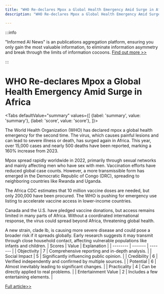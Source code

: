 ```yaml
---
title: "WHO Re-declares Mpox a Global Health Emergency Amid Surge in Africa"
description: "WHO Re-declares Mpox a Global Health Emergency Amid Surge in Africa"

---
```



:::info

"Informed AI News" is an publications aggregation platform, ensuring you only gain the most valuable information, to eliminate information asymmetry and break through the limits of information cocoons.  [Find out more >>](/)

:::

# WHO Re-declares Mpox a Global Health Emergency Amid Surge in Africa


<Tabs
	defaultValue="summary"
	values={[
	{label: 'summary', value: 'summary'},
	{label: 'score', value: 'score'},
]}>
<TabItem value="summary">


The World Health Organization (WHO) has declared mpox a global health emergency for the second time. The virus, which causes painful lesions and can lead to severe illness or death, has surged again in Africa. This year, over 15,000 cases and nearly 500 deaths have been reported, marking a 160% increase from 2023.

Mpox spread rapidly worldwide in 2022, primarily through sexual networks and mainly affecting men who have sex with men. Vaccination efforts have reduced global case counts. However, a more transmissible form has emerged in the Democratic Republic of Congo (DRC), spreading to neighboring countries like Rwanda and Uganda.

The Africa CDC estimates that 10 million vaccine doses are needed, but only 200,000 have been procured. The WHO is pushing for emergency use listing to accelerate vaccine access in lower-income countries.

Canada and the U.S. have pledged vaccine donations, but access remains limited in many parts of Africa. Without a coordinated international response, the virus could spread beyond Africa, threatening global health.

A new strain, clade Ib, is causing more severe disease and could pose a broader risk if it spreads globally. Early research suggests it may transmit through close household contact, affecting vulnerable populations like infants and children.
</TabItem>
<TabItem value="score">
	| Scores     | Value   | Explanation |
	| -------- | ------- | ------- |
	| Objectivity  | 7    | Comprehensive reporting and in-depth analysis.    |
	| Social Impact | 5     | Significantly influencing public opinion.    |
	| Credibility    | 6    | Verified independently and confirmed by multiple sources.    |
	| Potential    | 6    | Almost inevitably leading to significant changes.    |
	| Practicality    | 4    | Can be directly applied to real problems.    |
	| Entertainment Value    | 2    | Includes a few entertaining elements.    |
</TabItem>
</Tabs>

[Full article>>](https://ici.radio-canada.ca/rci/en/news/2096711/who-mpox-global-health-emergency-virus-africa)
